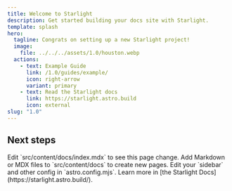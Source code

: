 ```yaml
---
title: Welcome to Starlight
description: Get started building your docs site with Starlight.
template: splash
hero:
  tagline: Congrats on setting up a new Starlight project!
  image:
    file: ../../../assets/1.0/houston.webp
  actions:
    - text: Example Guide
      link: /1.0/guides/example/
      icon: right-arrow
      variant: primary
    - text: Read the Starlight docs
      link: https://starlight.astro.build
      icon: external
slug: "1.0"
---
```



## Next steps

<CardGrid stagger>
  <Card title="Update content" icon="pencil">
    Edit `src/content/docs/index.mdx` to see this page change.
  </Card>

  <Card title="Add new content" icon="add-document">
    Add Markdown or MDX files to `src/content/docs` to create new pages.
  </Card>

  <Card title="Configure your site" icon="setting">
    Edit your `sidebar` and other config in `astro.config.mjs`.
  </Card>

  <Card title="Read the docs" icon="open-book">
    Learn more in [the Starlight Docs](https://starlight.astro.build/).
  </Card>
</CardGrid>
